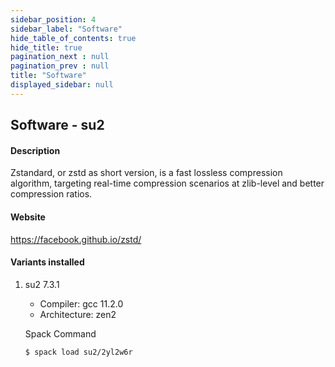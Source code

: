 ```yaml
---
sidebar_position: 4
sidebar_label: "Software"
hide_table_of_contents: true
hide_title: true
pagination_next : null
pagination_prev : null
title: "Software"
displayed_sidebar: null
---
```


## Software - su2


#### Description
Zstandard, or zstd as short version, is a fast lossless compression algorithm, targeting real-time compression scenarios at zlib-level and better compression ratios.

#### Website
https://facebook.github.io/zstd/

#### Variants installed

1. su2 7.3.1

    - Compiler: gcc 11.2.0
    - Architecture: zen2

    Spack Command
    ```bash
    $ spack load su2/2yl2w6r
    ```
